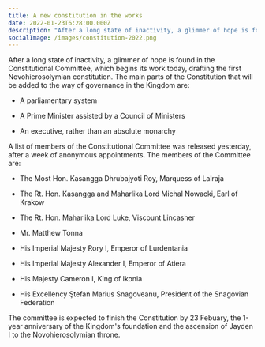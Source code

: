 ```yaml
---
title: A new constitution in the works
date: 2022-01-23T6:28:00.000Z
description: "After a long state of inactivity, a glimmer of hope is found in the Constitutional Committee, which begins its work today, drafting the first Novohierosolymian constitution. The main parts of the Constitution that will..."
socialImage: /images/constitution-2022.png
---
```


After a long state of inactivity, a glimmer of hope is found in the Constitutional Committee, which begins its work today, drafting the first Novohierosolymian constitution. The main parts of the Constitution that will be added to the way of governance in the Kingdom are:

- A parliamentary system

- A Prime Minister assisted by a Council of Ministers

- An executive, rather than an absolute monarchy

A list of members of the Constitutional Committee was released yesterday, after a week of anonymous appointments. The members of the Committee are:

- The Most Hon. Kasangga Dhrubajyoti Roy, Marquess of Lalraja

- The Rt. Hon. Kasangga and Maharlika Lord Michal Nowacki, Earl of Krakow

- The Rt. Hon. Maharlika Lord Luke, Viscount Lincasher

- Mr. Matthew Tonna

- His Imperial Majesty Rory I, Emperor of Lurdentania

- His Imperial Majesty Alexander I, Emperor of Atiera

- His Majesty Cameron I, King of Ikonia

- His Excellency Ştefan Marius Snagoveanu, President of the Snagovian Federation

The committee is expected to finish the Constitution by 23 Febuary, the 1-year anniversary of the Kingdom's foundation and the ascension of Jayden I to the Novohierosolymian throne.
